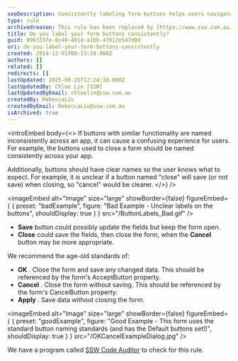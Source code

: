 ```yaml
---
seoDescription: Consistently labeling form buttons helps users navigate applications smoothly and reduces confusion.
type: rule
archivedreason: This rule has been replaced by [https://www.ssw.com.au/rules/label-buttons-consistently/](/rules/label-buttons-consistently/)
title: Do you label your form buttons consistently?
guid: 9963337e-8c40-491d-a1bb-43912e547d0d
uri: do-you-label-your-form-buttons-consistently
created: 2014-12-01T00:13:24.000Z
authors: []
related: []
redirects: []
lastUpdated: 2025-09-25T12:24:38.000Z
lastUpdatedBy: Chloe Lin [SSW]
lastUpdatedByEmail: chloelin@ssw.com.au
createdBy: RebeccaLiu
createdByEmail: RebeccaLiu@ssw.com.au
isArchived: true
---
```


<introEmbed
  body={<>
If buttons with similar functionality are named inconsistently across an app, it can cause a confusing experience for users. For example, the buttons used to close a form should be named consistently across your app.

Additionally, buttons should have clear names so the user knows what to expect. For example, it is unclear if a button named "close" will save (or not save) when closing, so "cancel" would be clearer.
  </>}
/>

<imageEmbed
  alt="Image"
  size="large"
  showBorder={false}
  figureEmbed={ {
    preset: "badExample",
    figure: "Bad Example - Unclear labels on the buttons",
    shouldDisplay: true
  } }
  src="/ButtonLabels_Bad.gif"
/>


* **Save** button could possibly update the fields but keep the form open.
* **Close** could save the fields, then close the form, when the
  **Cancel** button may be more appropriate.

We recommend the age-old standards of:

* **OK** . Close the form and save any changed data. This should be referenced by the form's AcceptButton property.
* **Cancel** . Close the form without saving. This should be referenced by the form's CancelButton property.
* **Apply** . Save data without closing the form.

<imageEmbed
  alt="Image"
  size="large"
  showBorder={false}
  figureEmbed={ {
    preset: "goodExample",
    figure: "Good Example - This form uses the standard button naming standards (and has the Default buttons set!)",
    shouldDisplay: true
  } }
  src="/OKCancelExampleDialog.jpg"
/>


We have a program called [SSW Code Auditor](http://www.ssw.com.au/ssw/CodeAuditor/) to check for this rule.
